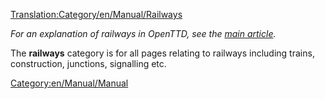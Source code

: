 [[Translation:Category/en/Manual/Railways]]


''For an explanation of railways in OpenTTD, see the [[en/Manual/Base Set/Railways|main article]].''

The '''railways''' category is for all pages relating to railways including trains, construction, junctions, signalling etc.

[[Category:en/Manual/Manual]]